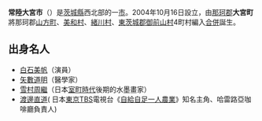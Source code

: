 {{日本都市|
自治體名=常陸大宮市|
圖像=[[File:Hirayama_Bridge_(Ibaraki)_01.jpg|240px]]|
圖像說明=[[久慈川|久慈川]]與[[平山橋|平山橋]]|
市章=|
日文原名=常陸大宮市|
平假名=ひたちおおみやし|
羅馬字拼音=Hitachiōmiya-shi|
都道府縣=茨城縣|
支廳=|
編號=08225-2|
面積=348.38|
邊界未定=|
人口=46,935|
統計時間=2007年7月|
自治體=[[常陸太田市|常陸太田市]]、[[那珂市|那珂市]]、[[大子町|大子町]]、[[城里町|城-{}-里町]]、[[茂木町|茂木町]]、[[那須烏山市|那須烏山市]]、[[那珂川町|那珂川町]]|
樹=|
花=|
鳥=|
其他象徵物=|
其他象徵=|
郵遞區號=319-2292|
所在地=常陸大宮市中富町3135-6|
電話號碼=295-52-1111|
外部連結=http://www.city.hitachiomiya.lg.jp/|
經度=|
緯度=|
地圖=|
注記= |
}}
'''常陸大宮市'''（{{jpn|j=常陸大宮市|hg=ひたちおおみやし|rm=Hitachiōmiya shi|f=y}}）是[[茨城縣|茨城縣]]西北部的一[[市|市]]。2004年10月16日設立，由[[那珂郡|那珂郡]]'''大宮町'''將那珂郡[[山方町|山方町]]、[[美和村_(茨城縣)|美和村]]、[[緒川村|緒川村]]、[[東茨城郡|東茨城郡]][[御前山村|御前山村]]4町村編入[[市町村合併|合併]]誕生。

== 出身名人 ==
* [[白石美帆|白石美帆]]（演員）
* [[矢數道明|矢數道明]]（醫學家）
* [[雪村周繼|雪村周繼]]（日本[[室町時代|室町時代]]後期的水墨畫家）
* [[渡邊直道|渡邊直道]]( 日本[[東京|東京]][[TBS|TBS]]電視台《[[自給自足一人農業|自給自足一人農業]]》知名主角、哈雷路亞咖啡廳負責人)

{{茨城縣}}
{{日本地理小作品}}